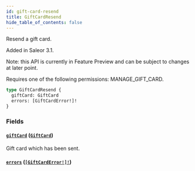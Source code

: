 ```yaml
---
id: gift-card-resend
title: GiftCardResend
hide_table_of_contents: false
---
```


Resend a gift card.

Added in Saleor 3.1.

Note: this API is currently in Feature Preview and can be subject to changes at later point.

Requires one of the following permissions: MANAGE_GIFT_CARD.

```graphql
type GiftCardResend {
  giftCard: GiftCard
  errors: [GiftCardError!]!
}
```

### Fields

#### [`giftCard`](#) ([`GiftCard`](../../../developer/api-reference/objects/gift-card))

Gift card which has been sent.

#### [`errors`](#) ([`[GiftCardError!]!`](../../../developer/api-reference/objects/gift-card-error))

